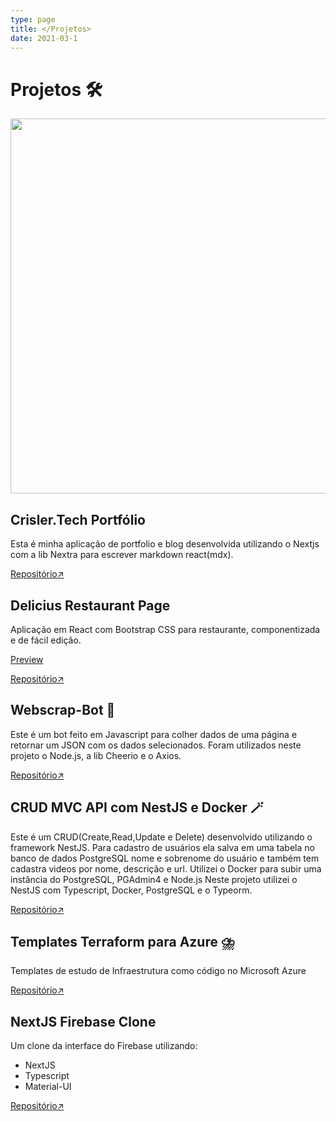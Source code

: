 ```yaml
---
type: page
title: </Projetos>
date: 2021-03-1
---
```


# Projetos 🛠️

<img
  align="center"
  width="600"
  src="https://media.giphy.com/media/26tn33aiTi1jkl6H6/giphy.gif"
/>

## Crisler.Tech Portfólio

Esta é minha aplicação de portfolio e blog desenvolvida utilizando o Nextjs com a lib Nextra para escrever markdown react(mdx).

[Repositório↗](https://github.com/crislerwin/crisler.tech)

## Delicius Restaurant Page

Aplicação em React com Bootstrap CSS para restaurante, componentizada e de fácil edição.

[Preview](https://delicius-react-app.vercel.app/)

[Repositório↗](https://github.com/crislerwin/crisler.tech)

## Webscrap-Bot 🤖

Este é um bot feito em Javascript para colher dados de uma página e retornar
um JSON com os dados selecionados.
Foram utilizados neste projeto o Node.js, a lib Cheerio e o Axios.

[Repositório↗](https://github.com/crislerwintler/webscrap-bot)

## CRUD MVC API com NestJS e Docker 🪄

Este é um CRUD(Create,Read,Update e Delete) desenvolvido utilizando o framework NestJS.
Para cadastro de usuários ela salva em uma tabela no banco de dados PostgreSQL nome e sobrenome do usuário e também tem
cadastra videos por nome, descrição e url.
Utilizei o Docker para subir uma instância do PostgreSQL, PGAdmin4 e Node.js
Neste projeto utilizei o NestJS com Typescript, Docker, PostgreSQL e o Typeorm.

[Repositório↗](https://github.com/crislerwin/crud-mvc-api)

## Templates Terraform para Azure ⛈️

Templates de estudo de Infraestrutura como código no Microsoft Azure

[Repositório↗](https://github.com/crislerwintler/Terraform-Azure)

## NextJS Firebase Clone

Um clone da interface do Firebase utilizando:

- NextJS
- Typescript
- Material-UI

[Repositório↗](https://github.com/crislerwin/crisler.tech)
